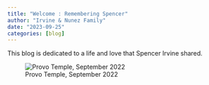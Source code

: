 ```yaml
---
title: "Welcome : Remembering Spencer"
author: "Irvine & Nunez Family"
date: "2023-09-25"
categories: [blog]
---
```


This blog is dedicated to a life and love that Spencer Irvine shared.

![Provo Temple, September 2022](temple_flair.jpg)